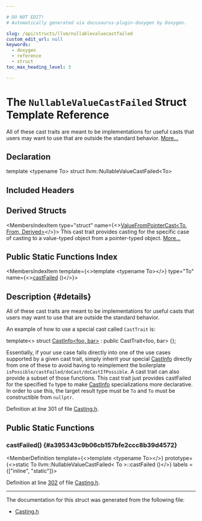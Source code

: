 ```yaml
---

# DO NOT EDIT!
# Automatically generated via docusaurus-plugin-doxygen by Doxygen.

slug: /api/structs/llvm/nullablevaluecastfailed
custom_edit_url: null
keywords:
  - doxygen
  - reference
  - struct
toc_max_heading_level: 3

---
```





# The `NullableValueCastFailed` Struct Template Reference

<DoxygenPage pluginConfig={pluginConfig}>

All of these cast traits are meant to be implementations for useful casts that users may want to use that are outside the standard behavior. <a href="#details">More...</a>

## Declaration

<CodeBlock>template &lt;typename To&gt;
struct llvm::NullableValueCastFailed&lt;To&gt;</CodeBlock>

## Included Headers

<IncludesList>
<IncludesListItem
  filePath="llvm/Support/Casting.h"
  permalink="/docs/api/files/include/include/llvm/include/llvm/support/casting-h"
  isLocal="true" />
</IncludesList>

## Derived Structs

<MembersIndex>

<MembersIndexItem
  type="struct"
  name={<><a href="/docs/api/structs/llvm/valuefrompointercast">ValueFromPointerCast&lt;To, From, Derived&gt;</a></>}>
This cast trait provides casting for the specific case of casting to a value-typed object from a pointer-typed object. <a href="/docs/api/structs/llvm/valuefrompointercast/#details">More...</a>
</MembersIndexItem>

</MembersIndex>

## Public Static Functions Index

<MembersIndex>

<MembersIndexItem
  template={<>template &lt;typename To&gt;</>}
  type="To"
  name={<><a href="#a395343c9b06cb157bfe2ccc8b39d4572">castFailed</a> ()</>}>
</MembersIndexItem>

</MembersIndex>

## Description {#details}

All of these cast traits are meant to be implementations for useful casts that users may want to use that are outside the standard behavior.

An example of how to use a special cast called <code>CastTrait</code> is:

template&lt;&gt; struct <a href="/docs/api/structs/llvm/castinfo">CastInfo&lt;foo, bar&gt;</a> : public CastTrait&lt;foo, bar&gt; &#123;&#125;;

Essentially, if your use case falls directly into one of the use cases supported by a given cast trait, simply inherit your special <a href="/docs/api/structs/llvm/castinfo">CastInfo</a> directly from one of these to avoid having to reimplement the boilerplate <code>isPossible/castFailed/doCast/doCastIfPossible</code>. A cast trait can also provide a subset of those functions. This cast trait just provides castFailed for the specified <code>To</code> type to make <a href="/docs/api/structs/llvm/castinfo">CastInfo</a> specializations more declarative. In order to use this, the target result type must be <code>To</code> and <code>To</code> must be constructible from <code>nullptr</code>.

Definition at line 301 of file <a href="/docs/api/files/include/include/llvm/include/llvm/support/casting-h">Casting.h</a>.

<SectionDefinition>

## Public Static Functions

### castFailed() {#a395343c9b06cb157bfe2ccc8b39d4572}

<MemberDefinition
  template={<>template &lt;typename To&gt;</>}
  prototype={<>static To llvm::NullableValueCastFailed&lt; To &gt;::castFailed ()</>}
  labels = {["inline", "static"]}>

Definition at line <a href="/docs/api/files/include/include/llvm/include/llvm/support/casting-h/#l00302">302</a> of file <a href="/docs/api/files/include/include/llvm/include/llvm/support/casting-h">Casting.h</a>.
</MemberDefinition>

</SectionDefinition>

<hr/>

The documentation for this struct was generated from the following file:

<ul>
<li><a href="/docs/api/files/include/include/llvm/include/llvm/support/casting-h">Casting.h</a></li>
</ul>

</DoxygenPage>
